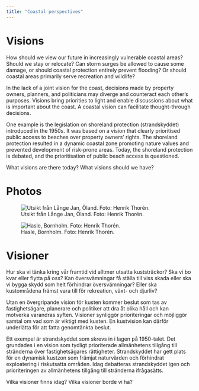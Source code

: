 ```yaml
---
title: "Coastal perspectives"
---
```


# Visions

How should we view our future in increasingly vulnerable coastal areas? Should we stay or relocate? Can storm surges be allowed to cause some damage, or should coastal protection entirely prevent flooding? Or should coastal areas primarily serve recreation and wildlife? 

In the lack of a joint vision for the coast, decisions made by property owners, planners, and politicians may diverge and counteract each other’s purposes. Visions bring priorities to light and enable discussions about what is important about the coast. A coastal vision can facilitate thought-through decisions. 

One example is the legislation on shoreland protection (strandskyddet) introduced in the 1950s. It was based on a vision that clearly prioritised public access to beaches over property owners’ rights. The shoreland protection resulted in a dynamic coastal zone promoting nature values and prevented development of risk-prone areas. Today, the shoreland protection is debated, and the prioritisation of public beach access is questioned. 

What visions are there today? What visions should we have? 

# Photos

![Utsikt från Långe Jan, Öland. Foto: Henrik Thorén.](../img/vision_vepa.jpg)

![Hasle, Bornholm. Foto: Henrik Thorén.](../img/vision_liten.jpg)

# Visioner

Hur ska vi tänka kring vår framtid vid alltmer utsatta kuststräckor? Ska vi bo kvar eller flytta på oss? Kan översvämningar få ställa till viss skada eller ska vi bygga skydd som helt förhindrar översvämningar? Eller ska kustområdena främst vara till för rekreation, växt- och djurliv?

Utan en övergripande vision för kusten kommer beslut som tas av fastighetsägare, planerare och politiker att dra åt olika håll och kan motverka varandras syften. Visioner synliggör prioriteringar och möjliggör samtal om vad som är viktigt med kusten. En kustvision kan därför underlätta för att fatta genomtänkta beslut.

Ett exempel är strandskyddet som skrevs in i lagen på 1950-talet. Det grundades i en vision som tydligt prioriterade allmänhetens tillgång till stränderna över fastighetsägares rättigheter. Strandskyddet har gett plats för en dynamisk kustzon som främjat naturvärden och förhindrat exploatering i riskutsatta områden. Idag debatteras strandskyddet igen och prioriteringen av allmänhetens tillgång till stränderna ifrågasätts.

Vilka visioner finns idag? Vilka visioner borde vi ha?
